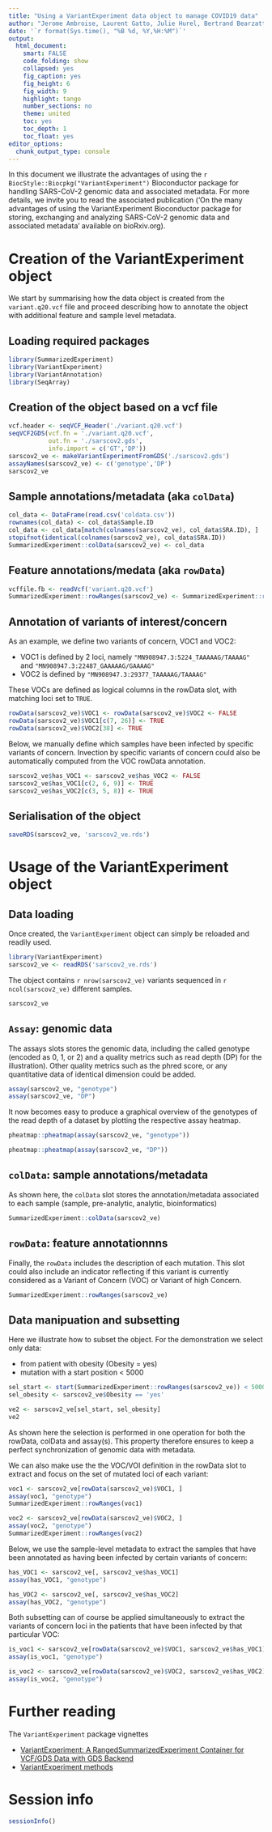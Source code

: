 ```yaml
---
title: "Using a VariantExperiment data object to manage COVID19 data"
author: "Jerome Ambroise, Laurent Gatto, Julie Hurel, Bertrand Bearzatto, Jean-Luc Gala"
date: '`r format(Sys.time(), "%B %d, %Y,%H:%M")`'
output:
  html_document:
    smart: FALSE
    code_folding: show
    collapsed: yes
    fig_caption: yes
    fig_height: 6
    fig_width: 9
    highlight: tango
    number_sections: no
    theme: united
    toc: yes
    toc_depth: 1
    toc_float: yes
editor_options:
  chunk_output_type: console
---
```


In this document we illustrate the advantages of using the
`r BiocStyle::Biocpkg("VariantExperiment")` Bioconductor
package for handling SARS-CoV-2 genomic data and associated
metadata. For more details, we invite you to read the associated
publication ('On the many advantages of using the VariantExperiment
Bioconductor package for storing, exchanging and analyzing SARS-CoV-2
genomic data and associated metadata' available on bioRxiv.org).

# Creation of the VariantExperiment object

We start by summarising how the data object is created from the
`variant.q20.vcf` file and proceed describing how to annotate the
object with additional feature and sample level metadata.

## Loading required packages

```r
library(SummarizedExperiment)
library(VariantExperiment)
library(VariantAnnotation)
library(SeqArray)
```

## Creation of the object based on a vcf file

```r
vcf.header <- seqVCF_Header('./variant.q20.vcf')
seqVCF2GDS(vcf.fn = './variant.q20.vcf',
           out.fn = './sarscov2.gds',
           info.import = c('GT','DP'))
sarscov2_ve <- makeVariantExperimentFromGDS('./sarscov2.gds')
assayNames(sarscov2_ve) <- c('genotype','DP')
sarscov2_ve
```

## Sample annotations/metadata (aka `colData`)

```r
col_data <- DataFrame(read.csv('coldata.csv'))
rownames(col_data) <- col_data$Sample.ID
col_data <- col_data[match(colnames(sarscov2_ve), col_data$SRA.ID), ]
stopifnot(identical(colnames(sarscov2_ve), col_data$SRA.ID))
SummarizedExperiment::colData(sarscov2_ve) <- col_data
```

## Feature annotations/medata (aka `rowData`)


```r
vcffile.fb <- readVcf('variant.q20.vcf')
SummarizedExperiment::rowRanges(sarscov2_ve) <- SummarizedExperiment::rowRanges(vcffile.fb)
```

## Annotation of variants of interest/concern

As an example, we define two variants of concern, VOC1 and VOC2:

- VOC1 is defined by 2 loci, namely `"MN908947.3:5224_TAAAAAG/TAAAAG"` and
  `"MN908947.3:22487_GAAAAAG/GAAAAG"`
- VOC2 is defined by `"MN908947.3:29377_TAAAAAG/TAAAAG"`

These VOCs are defined as logical columns in the rowData slot, with
matching loci set to `TRUE`.


```r
rowData(sarscov2_ve)$VOC1 <- rowData(sarscov2_ve)$VOC2 <- FALSE
rowData(sarscov2_ve)$VOC1[c(7, 26)] <- TRUE
rowData(sarscov2_ve)$VOC2[38] <- TRUE
```

Below, we manually define which samples have been infected by specific
variants of concern. Invection by specific variants of concern could
also be automatically computed from the VOC rowData annotation.


```r
sarscov2_ve$has_VOC1 <- sarscov2_ve$has_VOC2 <- FALSE
sarscov2_ve$has_VOC1[c(2, 6, 9)] <- TRUE
sarscov2_ve$has_VOC2[c(3, 5, 8)] <- TRUE
```

## Serialisation of the object

```r
saveRDS(sarscov2_ve, 'sarscov2_ve.rds')
```

# Usage of the VariantExperiment object

## Data loading

Once created, the `VariantExperiment` object can simply be reloaded
and readily used.


```r
library(VariantExperiment)
sarscov2_ve <- readRDS('sarscov2_ve.rds')
```

The object contains `r nrow(sarscov2_ve)` variants sequenced in
`r ncol(sarscov2_ve)` different samples.

```r
sarscov2_ve
```

## `Assay`: genomic data

The assays slots stores the genomic data, including the called
genotype (encoded as 0, 1, or 2) and a quality metrics such as read
depth (DP) for the illustration).  Other quality metrics such as the
phred score, or any quantitative data of identical dimension could be
added.


```r
assay(sarscov2_ve, "genotype")
assay(sarscov2_ve, "DP")
```

It now becomes easy to produce a graphical overview of the genotypes
of the read depth of a dataset by plotting the respective assay
heatmap.

```r
pheatmap::pheatmap(assay(sarscov2_ve, "genotype"))
```

```r
pheatmap::pheatmap(assay(sarscov2_ve, "DP"))
```

## `colData`: sample annotations/metadata

As shown here, the `colData` slot stores the annotation/metadata
associated to each sample (sample, pre-analytic, analytic,
bioinformatics)

```r
SummarizedExperiment::colData(sarscov2_ve)
```

## `rowData`: feature annotationnns

Finally, the `rowData` includes the description of each mutation. This
slot could also include an indicator reflecting if this variant is
currently considered as a Variant of Concern (VOC) or Variant of high
Concern.

```r
SummarizedExperiment::rowRanges(sarscov2_ve)
```

## Data manipuation and subsetting

Here we illustrate how to subset the object. For the demonstration we
select only data:

- from patient with obesity (Obesity = yes)
- mutation with a start position < 5000

```r
sel_start <- start(SummarizedExperiment::rowRanges(sarscov2_ve)) < 5000
sel_obesity <- sarscov2_ve$Obesity == 'yes'

ve2 <- sarscov2_ve[sel_start, sel_obesity]
ve2
```

As shown here the selection is performed in one operation for both the
rowData, colData and assay(s). This property therefore ensures to keep
a perfect synchronization of genomic data with metadata.

We can also make use the the VOC/VOI definition in the rowData slot to
extract and focus on the set of mutated loci of each variant:

```r
voc1 <- sarscov2_ve[rowData(sarscov2_ve)$VOC1, ]
assay(voc1, "genotype")
SummarizedExperiment::rowRanges(voc1)
```

```r
voc2 <- sarscov2_ve[rowData(sarscov2_ve)$VOC2, ]
assay(voc2, "genotype")
SummarizedExperiment::rowRanges(voc2)
```

Below, we use the sample-level metadata to extract the samples that
have been annotated as having been infected by certain variants of
concern:

```r
has_VOC1 <- sarscov2_ve[, sarscov2_ve$has_VOC1]
assay(has_VOC1, "genotype")
```
```r
has_VOC2 <- sarscov2_ve[, sarscov2_ve$has_VOC2]
assay(has_VOC2, "genotype")
```

Both subsetting can of course be applied simultaneously to extract the
variants of concern loci in the patients that have been infected by that particular VOC:

```r
is_voc1 <- sarscov2_ve[rowData(sarscov2_ve)$VOC1, sarscov2_ve$has_VOC1]
assay(is_voc1, "genotype")
```


```r
is_voc2 <- sarscov2_ve[rowData(sarscov2_ve)$VOC2, sarscov2_ve$has_VOC2]
assay(is_voc2, "genotype")
```

# Further reading

The `VariantExperiment` package vignettes

- [VariantExperiment: A RangedSummarizedExperiment Container for VCF/GDS Data with GDS Backend](http://bioconductor.org/packages/release/bioc/vignettes/VariantExperiment/inst/doc/VariantExperiment-class.html)
- [VariantExperiment methods](http://bioconductor.org/packages/release/bioc/vignettes/VariantExperiment/inst/doc/VariantExperiment-methods.html)

# Session info

```r
sessionInfo()
```
